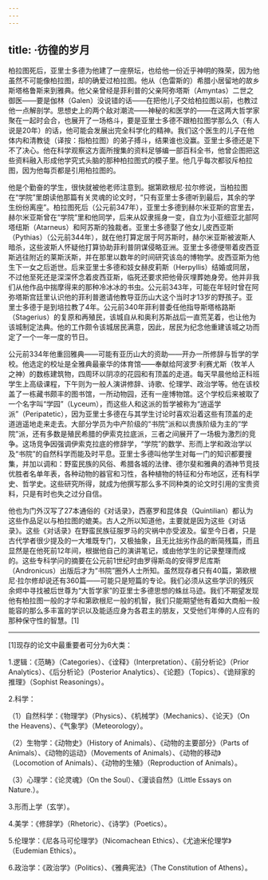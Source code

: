 ```yaml
---
---
---
```

title: ·彷徨的岁月
---




柏拉图死后，亚里士多德为他建了一座祭坛，也给他一份近乎神明的殊荣，因为他虽然不可能像柏拉图，却的确爱过柏拉图。他从（色雷斯的）希腊小居留地的故乡斯塔格鲁斯来到雅典。他父亲曾经是菲利普的父亲阿弥塔斯（Amyntas）二世之御医——要是伽林（Galen）没说错的话——在把他儿子交给柏拉图以前，也教过他一点解剖学。思想史上的两个敌对潮流——神秘的和医学的——在这两大哲学家聚在一起时会合，也展开了一场格斗，要是亚里士多德不跟柏拉图学那么久（有人说是20年）的话，他可能会发展出完全科学化的精神。我们这个医生的儿子在他体内和清教徒（译按：指柏拉图）的弟子搏斗，结果谁也没赢。亚里士多德还是下不了决心。他在科学观察这方面所搜集的资料足够编一部百科全书，他曾企图把这些资料融入形成他学究式头脑的那种柏拉图式的模子里。他几乎每次都驳斥柏拉图，因为他每页都是引用柏拉图的。

他是个勤奋的学生，很快就被他老师注意到。据第欧根尼·拉尔修说，当柏拉图在“学院”里朗读他那篇有关灵魂的论文时，“只有亚里士多德听到最后，其余的学生纷纷离座”。柏拉图死后（公元前347年），亚里士多德到赫尔米亚斯的宫里去，赫尔米亚斯曾在“学院”里和他同学，后来从奴隶摇身一变，自立为小亚细亚北部阿塔纽斯（Atarneus）和阿苏斯的独裁者。亚里士多德娶了他女儿皮西亚斯（Pythias）（公元前344年），就在他打算定居于阿苏斯时，赫尔米亚斯被波斯人暗杀，这些波斯人怀疑他打算协助菲利普阴谋侵略亚洲。亚里士多德便带着皮西亚斯逃往附近的莱斯沃斯，并在那里以数年的时间研究该岛的博物学。皮西亚斯为他生下一女之后逝世。后来亚里士多德和妓女赫皮莉斯（Herpyllis）结婚或同居，不过他至死还是深深怀念着皮西亚斯，临死还要求把他骨灰埋葬她身旁。他并非我们从他作品中揣摩得来的那种冷冰冰的书虫。公元前343年，可能在年轻时曾在阿弥塔斯宫廷里认识他的菲利普邀请他教导亚历山大这个当时才13岁的野孩子。亚里士多德于是到培拉教了4年。公元前340年菲利普委任他指导斯塔格路斯（Stagerius）的复原和再殖民，该城自从和奥利苏斯战后一直荒芜着，也让他为该城制定法典。他的工作颇令该城居民满意，因此，居民为纪念他重建该城之功而定了一个一年一度的节日。

公元前334年他重回雅典——可能有亚历山大的资助——开办一所修辞与哲学的学校。他选定的校址是全雅典最豪华的体育馆——奉献给阿波罗·利赛尤斯（牧羊人之神）的数栋建筑物，四周环以阴凉的花园和有顶盖的走道。每天早晨他给正科班学生上高级课程，下午则为一般人演讲修辞、诗歌、伦理学、政治学等。他在该校盖了一栋藏书颇丰的图书馆，一所动物园，还有一座博物馆。这个学校后来被取了一个名字叫“学园”（Lyceum），而这些人和这派的哲学被称为“逍遥学派”（Peripatetic），因为亚里士多德在与其学生讨论时喜欢沿着这些有顶盖的走道逍遥地走来走去。大部分学员为中产阶级的“书院”派和以贵族阶级为主的“学院”派，还有多数是殖民希腊的伊索克拉底派，三者之间展开了一场极为激烈的竞争。这场竞争因强调伊索克拉底的修辞学，“学院”的数学、形而上学和政治学以及“书院”的自然科学而能及时平息。亚里士多德叫他学生对每一门的知识都要搜集，并加以调和：野蛮民族的风俗、希腊各城的法律、德尔斐和雅典的酒神节竞技优胜者名单年表，各种动物的器官和习性，各种植物的特征和分布地区，还有科学史、哲学史。这些研究所得，就成为他撰写那么多不同种类的论文时引用的宝贵资料，只是有时也失之过分自信。

他也为门外汉写了27本通俗的《对话录》，西塞罗和昆体良（Quintilian）都认为这些作品足以与柏拉图的媲美。古人之所以知道他，主要就是因为这些《对话录》。这些《对话录》在野蛮民族征服罗马的灾祸中亦受波及。留至今日者，只是古代学者很少提及的一大堆既专门，又极抽象，且无比拙劣作品的断简残篇，而且显然是在他死前12年间，根据他自己的演讲笔记，或由他学生的记录整理而成的。这些专科学问的摘要在公元前1世纪时由罗得斯岛的安得罗尼库斯（Andronicus）出版后才为“书院”圈外人士所知。虽然现存者只有40篇，第欧根尼·拉尔修却说还有360篇——可能只是短篇的专论。我们必须从这些学识的残灰余烬中寻找被后世尊为“大哲学家”的亚里士多德思想的蛛丝马迹。我们不期望发现他有柏拉图一般的才华和第欧根尼一般的机智，我们只能期望他有着如大商船一般能容的那么多丰富的学识以及能适应身为各君主的朋友，又受他们年俸的人应有的那种保守性的智慧。[1]



* * *



[1]现存的论文中最重要者可分为6大类：

1.逻辑：《范畴》（Categories）、《诠释》（Interpretation）、《前分析论》（Prior Analytics）、《后分析论》（Posterior Analytics）、《论题》（Topics）、《诡辩家的推理》（Sophist Reasonings）。

2.科学：

（1）自然科学：《物理学》（Physics）、《机械学》（Mechanics）、《论天》（On the Heavens）、《气象学》（Meteorology）。

（2）生物学：《动物史》（History of Animals）、《动物的主要部分》（Parts of Animals）、《动物的运动》（Movements of Animals）、《动物的移动》（Locomotion of Animals）、《动物的生殖》（Reproduction of Animals）。

（3）心理学：《论灵魂》（On the Soul）、《漫谈自然》（Little Essays on Nature.）。

3.形而上学（玄学）。

4.美学：《修辞学》（Rhetoric）、《诗学》（Poetics）。

5.伦理学：《尼各马可伦理学》（Nicomachean Ethics）、《尤迪米伦理学》（Eudemian Ethics）。

6.政治学：《政治学》（Politics）、《雅典宪法》（The Constitution of Athens）。